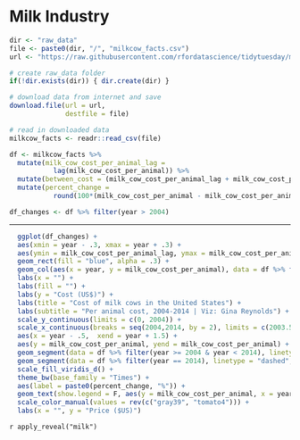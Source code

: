 # Milk Industry


```r

dir <- "raw_data"
file <- paste0(dir, "/", "milkcow_facts.csv")
url <- "https://raw.githubusercontent.com/rfordatascience/tidytuesday/master/data/2019/2019-01-29/milkcow_facts.csv"

# create raw_data folder
if(!dir.exists(dir)) { dir.create(dir) }

# download data from internet and save
download.file(url = url, 
              destfile = file)

# read in downloaded data
milkcow_facts <- readr::read_csv(file)
```



```r
df <- milkcow_facts %>% 
  mutate(milk_cow_cost_per_animal_lag =
           lag(milk_cow_cost_per_animal)) %>% 
  mutate(between_cost = (milk_cow_cost_per_animal_lag + milk_cow_cost_per_animal)/2) %>% 
  mutate(percent_change = 
           round(100*(milk_cow_cost_per_animal - milk_cow_cost_per_animal_lag) / milk_cow_cost_per_animal_lag, 0)) 

df_changes <- df %>% filter(year > 2004)
```

---


```r
  ggplot(df_changes) +
  aes(xmin = year - .3, xmax = year + .3) + 
  aes(ymin = milk_cow_cost_per_animal_lag, ymax = milk_cow_cost_per_animal) +
  geom_rect(fill = "blue", alpha = .3) +
  geom_col(aes(x = year, y = milk_cow_cost_per_animal), data = df %>% filter(year == 2004), fill = "grey", alpha = .5) +
  labs(x = "") +
  labs(fill = "") +
  labs(y = "Cost (US$)") +
  labs(title = "Cost of milk cows in the United States") +
  labs(subtitle = "Per animal cost, 2004-2014 | Viz: Gina Reynolds") +
  scale_y_continuous(limits = c(0, 2004)) +
  scale_x_continuous(breaks = seq(2004,2014, by = 2), limits = c(2003.5, 2014.5)) +
  aes(x = year - .5,  xend = year + 1.5) +
  aes(y = milk_cow_cost_per_animal, yend = milk_cow_cost_per_animal) +
  geom_segment(data = df %>% filter(year >= 2004 & year < 2014), linetype = "dashed", col = "gray39") +
  geom_segment(data = df %>% filter(year == 2014), linetype = "dashed", aes(x = year - .5, xend = year + .5), col = "gray39") +
  scale_fill_viridis_d() +
  theme_bw(base_family = "Times") +
  aes(label = paste0(percent_change, "%")) +
  geom_text(show.legend = F, aes(y = milk_cow_cost_per_animal, x = year, col = percent_change > 0),  size = 3, nudge_y = 90 * ((df_changes$percent_change > 0) - .5)) +
  scale_color_manual(values = rev(c("gray39", "tomato4"))) +
  labs(x = "", y = "Price ($US)")
```

`r apply_reveal("milk")`

